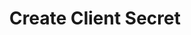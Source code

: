 ---
title: "Create Client Secret"
openapi: "POST /api/v1/auth/universal-auth/identities/{identityId}/client-secrets"
---